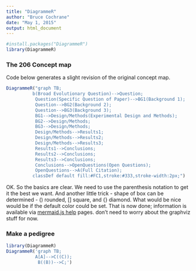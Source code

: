 ```yaml
---
title: "DiagrammeR"
author: "Bruce Cochrane"
date: "May 1, 2015"
output: html_document
---
```

```r
#install.packages("DiagrammeR")
library(DiagrammeR)
```
### The 206 Concept map

Code below generates a slight revision of the original concept map.
```r
DiagrammeR("graph TB;
          b(Broad Evolutionary Question)-->Question;
           Question(Specific Question of Paper)-->BG1(Background 1);
           Question-->BG2(Background 2);
           Question-->BG3(Background 3);
           BG1-->Design/Methods(Experimental Design and Methods);
           BG2-->Design/Methods;
           BG3-->Design/Methods;
           Design/Methods-->Results1;
           Design/Methods-->Results2;
           Design/Methods-->Results3;
           Results1-->Conclusions;
           Results2-->Conclusions;
           Results3-->Conclusions;
           Conclusions-->OpenQuestions(Open Questions);
           OpenQuestions-->A(Full Citation);
          classDef default fill:#FC1,stroke:#333,stroke-width:2px;")
```
OK.  So the basics are clear.  We need to use the parenthesis notation to get it the best we want.  And another little trick - shape of box can be determined - () rounded, [] square, and {} diamond.  What would be nice would be if the default color could be set.  That is now done; information is available via [mermaid.js help](http://knsv.github.io/mermaid/) pages.  don't need to worry about the graphviz stuff for now.

### Make a pedigree

```r
library(DiagrammeR)
DiagrammeR('graph TB;
           A[A]-->C((C));
            B((B))-->C;')
  

```

